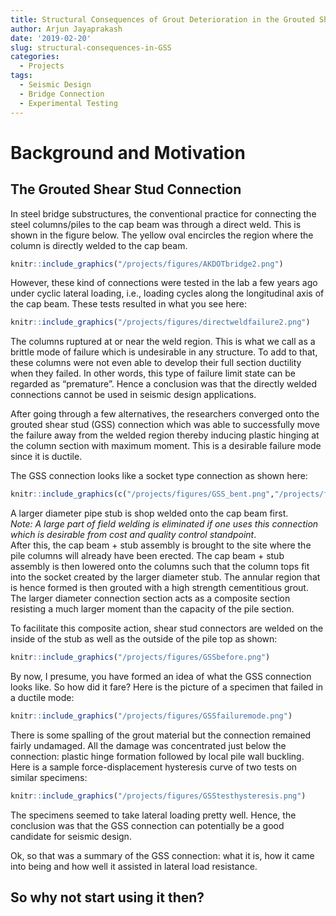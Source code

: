 ```yaml
---
title: Structural Consequences of Grout Deterioration in the Grouted Shear Stud Connections
author: Arjun Jayaprakash
date: '2019-02-20'
slug: structural-consequences-in-GSS
categories:
  - Projects
tags:
  - Seismic Design
  - Bridge Connection
  - Experimental Testing
---
```


# Background and Motivation

## The Grouted Shear Stud Connection

In steel bridge substructures, the conventional practice for connecting the steel columns/piles to the cap beam was through a direct weld. This is shown in the figure below. The yellow oval encircles the region where the column is directly welded to the cap beam.

```r
knitr::include_graphics("/projects/figures/AKDOTbridge2.png")
```

However, these kind of connections were tested in the lab a few years ago under cyclic lateral loading, i.e., loading cycles along the longitudinal axis of the cap beam. These tests resulted in what you see here:

```r
knitr::include_graphics("/projects/figures/directweldfailure2.png")
```

The columns ruptured at or near the weld region. This is what we call as a brittle mode of failure which is undesirable in any structure. To add to that, these columns were not even able to develop their full section ductility when they failed. In other words, this type of failure limit state can be regarded as "premature". Hence a conclusion was that the directly welded connections cannot be used in seismic design applications.

After going through a few alternatives, the researchers converged onto the grouted shear stud (GSS) connection which was able to successfully move the failure away from the welded region thereby inducing plastic hinging at the column section with maximum moment. This is a desirable failure mode since it is ductile. 

The GSS connection looks like a socket type connection as shown here:

```r
knitr::include_graphics(c("/projects/figures/GSS_bent.png","/projects/figures/GSSafter.png" ))
```
 
A larger diameter pipe stub is shop welded onto the cap beam first.   
_Note: A large part of field welding is eliminated if one uses this connection which is desirable from cost and quality control standpoint_.  
After this, the cap beam + stub assembly is brought to the site where the pile columns will already have been erected. The cap beam + stub assembly is then lowered onto the columns such that the column tops fit into the socket created by the larger diameter stub. The annular region that is hence formed is then grouted with a high strength cementitious grout. The larger diameter connection section acts as a composite section resisting a much larger moment than the capacity of the pile section. 

To facilitate this composite action, shear stud connectors are welded on the inside of the stub as well as the outside of the pile top as shown:

```r
knitr::include_graphics("/projects/figures/GSSbefore.png")
```

By now, I presume, you have formed an idea of what the GSS connection looks like. So how did it fare? Here is the picture of a specimen that failed in a ductile mode:

```r
knitr::include_graphics("/projects/figures/GSSfailuremode.png")
```

There is some spalling of the grout material but the connection remained fairly undamaged. All the damage was concentrated just below the connection: plastic hinge formation followed by local pile wall buckling. Here is a sample force-displacement hysteresis curve of two tests on similar specimens: 

```r
knitr::include_graphics("/projects/figures/GSStesthysteresis.png")
```

The specimens seemed to take lateral loading pretty well. Hence, the conclusion was that the GSS connection can potentially be a good candidate for seismic design.

Ok, so that was a summary of the GSS connection: what it is, how it came into being and how well it assisted in lateral load resistance. 

## So why not start using it then?

